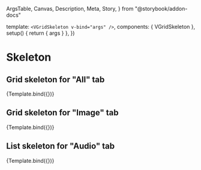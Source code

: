   ArgsTable,
  Canvas,
  Description,
  Meta,
  Story,
} from "@storybook/addon-docs"


<Meta title="Components/Skeleton" component={VGridSkeleton} />

  template: `<VGridSkeleton v-bind="args" />`,
  components: { VGridSkeleton },
  setup() {
    return { args }
  },
})

# Skeleton

<Description of={VGridSkeleton} />

<ArgsTable of={VGridSkeleton} />

## Grid skeleton for "All" tab

<Canvas>
  <Story name="All tab" args={{ isForTab: "all" }}>
    {Template.bind({})}
  </Story>
</Canvas>

## Grid skeleton for "Image" tab

<Canvas>
  <Story name="Image tab" args={{ isForTab: "image" }}>
    {Template.bind({})}
  </Story>
</Canvas>

## List skeleton for "Audio" tab

<Canvas>
  <Story name="Audio tab" args={{ isForTab: "audio" }}>
    {Template.bind({})}
  </Story>
</Canvas>
